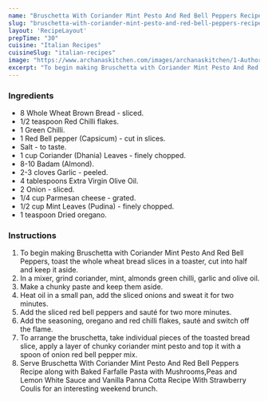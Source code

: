 ---
name: "Bruschetta With Coriander Mint Pesto And Red Bell Peppers Recipe"
slug: "bruschetta-with-coriander-mint-pesto-and-red-bell-peppers-recipe"
layout: 'RecipeLayout'
prepTime: "30"
cuisine: "Italian Recipes"
cuisineSlug: "italian-recipes"
image: "https://www.archanaskitchen.com/images/archanaskitchen/1-Author/Nithya_Anantham/Bread_Bruschetta_With_Coriander_Mint_Pesto_And_Red_Bell_Peppers.jpg"
excerpt: "To begin making Bruschetta with Coriander Mint Pesto And Red Bell Peppers, toast the whole wheat bread slices in a toaster, cut into half and keep it aside"
---

### Ingredients

- 8 Whole Wheat Brown Bread - sliced.
- 1/2 teaspoon Red Chilli flakes.
- 1 Green Chilli.
- 1 Red Bell pepper (Capsicum) - cut in slices.
- Salt - to taste.
- 1 cup Coriander (Dhania) Leaves - finely chopped.
- 8-10 Badam (Almond).
- 2-3 cloves Garlic - peeled.
- 4 tablespoons Extra Virgin Olive Oil.
- 2 Onion - sliced.
- 1/4 cup Parmesan cheese - grated.
- 1/2 cup Mint Leaves (Pudina) - finely chopped.
- 1 teaspoon Dried oregano.

### Instructions

1. To begin making Bruschetta with Coriander Mint Pesto And Red Bell Peppers, toast the whole wheat bread slices in a toaster, cut into half and keep it aside.
1. In a mixer, grind coriander, mint, almonds green chilli, garlic and olive oil.
1. Make a chunky paste and keep them aside.
1. Heat oil in a small pan, add the sliced onions and sweat it for two minutes.
1. Add the sliced red bell peppers and sauté for two more minutes.
1. Add the seasoning, oregano and red chilli flakes, sauté and switch off the flame.
1. To arrange the bruschetta, take individual pieces of the toasted bread slice, apply a layer of chunky coriander mint pesto and top it with a spoon of onion red bell pepper mix.
1. Serve Bruschetta With Coriander Mint Pesto And Red Bell Peppers Recipe along with Baked Farfalle Pasta with Mushrooms,Peas and Lemon White Sauce and Vanilla Panna Cotta Recipe With Strawberry Coulis for an interesting weekend brunch.
